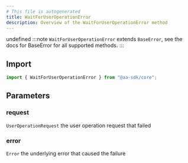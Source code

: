 ```yaml
---
# This file is autogenerated
title: WaitForUserOperationError
description: Overview of the WaitForUserOperationError method
---
```


undefined
:::note
`WaitForUserOperationError` extends `BaseError`, see the docs for BaseError for all supported methods.
:::

## Import

```ts
import { WaitForUserOperationError } from "@aa-sdk/core";
```

## Parameters

### request

`UserOperationRequest`
the user operation request that failed

### error

`Error`
the underlying error that caused the failure
